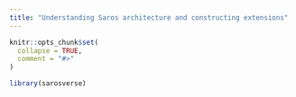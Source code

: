 ```yaml
---
title: "Understanding Saros architecture and constructing extensions"
---
```


```r
knitr::opts_chunk$set(
  collapse = TRUE,
  comment = "#>"
)
```

```r
library(sarosverse)
```
